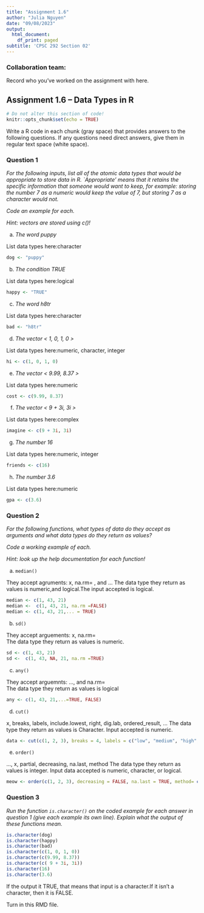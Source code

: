 ```yaml
---
title: "Assignment 1.6"
author: "Julia Nguyen"
date: "09/08/2023"
output:
  html_document:
    df_print: paged
subtitle: 'CPSC 292 Section 02'
---
```


### Collaboration team: 

Record who you've worked on the assignment with here. 


## Assignment 1.6 -- Data Types in R

```r
# Do not alter this section of code!
knitr::opts_chunk$set(echo = TRUE)
```

Write a R code in each chunk (gray space) that provides answers to the following questions. If any questions need direct answers, give them in regular text space (white space).

### Question 1

*For the following inputs, list all of the atomic data types that would be appropriate to store data in R. `Appropriate' means that it retains the specific information that someone would want to keep, for example: storing the number 7 as a numeric would keep the value of 7, but storing 7 as a character would not. *

*Code an example for each.*

*Hint: vectors are stored using c()!*


  a. *The word puppy*
  
  List data types here:character
  
```r
dog <- "puppy"
```
  b. *The condition TRUE*
  
  List data types here:logical
  
```r
happy <- "TRUE"
```
  
  c. *The word h8tr*
  
  List data types here:character
  
```r
bad <- "h8tr"
```
  
  d. *The vector < 1, 0, 1, 0 >*
  
  List data types here:numeric, character, integer
  
```r
hi <- c(1, 0, 1, 0) 
```
  
  e. *The vector < 9.99, 8.37 >*
  
  List data types here:numeric
  
```r
cost <- c(9.99, 8.37)
```

  f. *The vector < 9 + 3i, 3i >*
  
  List data types here:complex

```r
imagine <- c(9 + 3i, 3i)
```

  g. *The number 16*
  
  List data types here:numeric, integer

```r
friends <- c(16)
```

  h. *The number 3.6*

  List data types here:numeric

```r
gpa <- c(3.6)
```

### Question 2

*For the following functions, what types of data do they accept as arguments and what data types do they return as values?*

*Code a working example of each.*

*Hint: look up the help documentation for each function!*

 a. `median()`
  
They accept agruments: x, na.rm= , and ... 
The data type they return as values is numeric,and logical.The input accepted is logical.  

```r
median <- c(1, 43, 21)
median <-  c(1, 43, 21, na.rm =FALSE)
median <- c(1, 43, 21,... = TRUE)
```

 b. `sd()`
 
They accept arguements: x, na.rm=  
The data type they return as values is numeric.
```r
sd <- c(1, 43, 21)
sd <-  c(1, 43, NA, 21, na.rm =TRUE)
```
 
 c. `any()`
   
They accept arguemnts: ..., and na.rm=  
The data type they return as values is logical
```r
any <- c(1, 43, 21,...=TRUE, FALSE)

```
 
 d. `cut()`
 
  x, breaks, labels, include.lowest, right, dig.lab, ordered_result, ...
  The data type they return as values is Character. Input accepted is numeric.
  
```r
data <- cut(c(1, 2, 3), breaks = 4, labels = c("low", "medium", "high", "super"))
```
 
 e. `order()`
  
  ..., x, partial, decreasing, na.last, method
  The data type they return as values is integer. Input data accepted is numeric, character, or logical. 
  
```r
meow <- order(c(1, 2, 3), decreasing = FALSE, na.last = TRUE, method= c("shell"))
```

### Question 3

*Run the function `is.character()` on the coded example for each answer in question 1 (give each example its own line). Explain what the output of these functions mean.*

```r
is.character(dog)
is.character(happy)
is.character(bad)
is.character(c(1, 0, 1, 0))
is.character(c(9.99, 8.37))
is.character(c( 9 + 3i, 3i))
is.character(16)
is.character(3.6)
```

If the output it TRUE, that means that input is a character.If it isn't a character, then it is FALSE.


Turn in this RMD file.
